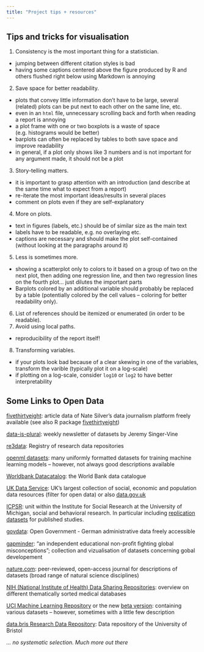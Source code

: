 ```yaml
---
title: "Project tips + resources"
---
```


## Tips and tricks for visualisation

1. Consistency is the most important thing for a statistician.
  - jumping between different citation styles is bad
  - having some captions centered above the figure produced by R and others flushed right below using Markdown is annoying
2. Save space for better readability.
  - plots that convey little information don't have to be large, several (related) plots can be put next to each other on the same line, etc.
  - even in an `html` file, unnecessary scrolling back and forth when reading a report is annoying
  - a plot frame with one or two boxplots is a waste of space (e.g. histograms would be better)
  - barplots can often be replaced by tables to both save space and improve readability
  - in general, if a plot only shows like 3 numbers and is not important for any argument made, it should not be a plot
3. Story-telling matters.
  - it is important to grasp attention with an introduction (and describe at the same time what to expect from a report)
  - re-iterate the most important ideas/results in several places
  - comment on plots even if they are self-explanatory
4. More on plots.
  - text in figures (labels, etc.) should be of similar size as the main text
  - labels have to be readable, e.g. no overlaying etc.
  - captions are necessary and should make the plot self-contained (without looking at the paragraphs around it)
5. Less is sometimes more.
  - showing a scatterplot only to colors to it based on a group of two on the next plot, then adding one regression line, and then two regression lines on the fourth plot... just dilutes the important parts
  - Barplots colored by an additional variable should probably be replaced by a table (potentially colored by the cell
  values -- coloring for better readability only).
6. List of references should be itemized or enumerated (in order to be readable).
7. Avoid using local paths.
  - reproducibility of the report itself!
8. Transforming variables.
  - if your plots look bad because of a clear skewing in one of the variables, transform the varible (typically plot it on a log-scale)
  - if plotting on a log-scale, consider `log10` or `log2` to have better interpretability
  


## Some Links to Open Data

[fivethirtyeight](https://data.fivethirtyeight.com/): article data of Nate Silver's data journalism platform freely available (see also R package [fivethirtyeight](https://cran.r-project.org/web/packages/fivethirtyeight/index.html))

[data-is-plural](https://www.data-is-plural.com/): weekly newsletter of datasets by Jeremy Singer-Vine

[re3data](https://www.re3data.org/): Registry of research data repositories

[openml datasets](https://www.openml.org/): many uniformly formatted datasets for training machine learning models -- however, not always good descriptions available

[Worldbank Datacatalog](https://datacatalog.worldbank.org/): the World Bank data catalogue

[UK Data Service](https://beta.ukdataservice.ac.uk/datacatalogue/studies#!?Search=&Rows=10&Sort=0&DateFrom=1753&DateTo=2018&AccessFacet=Open&Page=1): UK’s largest collection of social, economic and population data resources (filter for open data) or also [data.gov.uk](https://www.data.gov.uk/)

[ICPSR](https://www.icpsr.umich.edu): unit within the Institute for Social Research at the University of Michigan, social and behavioral research. In particular including [replication datasets](https://www.openicpsr.org/openicpsr/) for published studies.

[govdata](https://www.govdata.de/): Open Government - German administrative data freely accessible

[gapminder](https://www.gapminder.org/): "an independent educational non-proﬁt ﬁghting global misconceptions"; collection and vizualisation of datasets concerning gobal developement

[nature.com](https://www.nature.com/sdata/): peer-reviewed, open-access journal for descriptions of datasets (broad range of natural science disciplines)

[NIH (National Institute of Health) Data Sharing Repositories](https://www.nlm.nih.gov/NIHbmic/domain_specific_repositories.html): overview on different thematically sorted medical databases

[UCI Machine Learning Repository](https://archive.ics.uci.edu/ml/datasets.php) or the new [beta version](https://archive-beta.ics.uci.edu/): containing various datasets -- however, sometimes with a little few description

[data.bris Research Data Repository](https://data.bris.ac.uk/data/): Data repository of the University of Bristol

_... no systematic selection. Much more out there_



